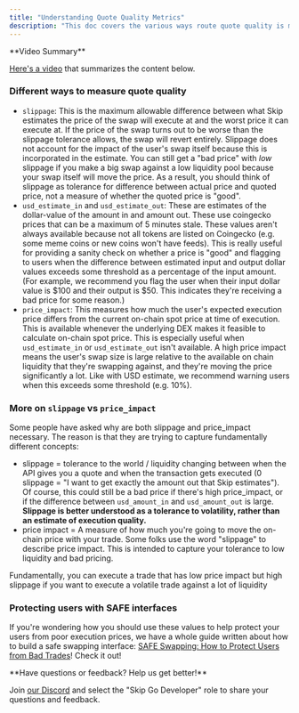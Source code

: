 ```yaml
---
title: "Understanding Quote Quality Metrics"
description: "This doc covers the various ways route quote quality is measured -- slippage, USD estimates of the amount in and out, and price impact"
---
```



<Info>
 **Video Summary**
 
 [Here's a video](https://www.loom.com/share/5293719872714557b03db41fb5ca590e) that summarizes the content below.
</Info>

### Different ways to measure quote quality

* `slippage`: This is the maximum allowable difference between what Skip estimates the price of the swap will execute at and the worst price it can execute at. If the price of the swap turns out to be worse than the slippage tolerance allows, the swap will revert entirely. Slippage does not account for the impact of the user's swap itself because this is incorporated in the estimate. You can still get a "bad price" with _low_ slippage if you make a big swap against a low liquidity pool because your swap itself will move the price. As a result, you should think of slippage as tolerance for difference between actual price and quoted price, not a measure of whether the quoted price is "good".
* `usd_estimate_in` and `usd_estimate_out`: These are estimates of the dollar-value of the amount in and amount out. These use coingecko prices that can be a maximum of 5 minutes stale. These values aren't always available because not all tokens are listed on Coingecko (e.g. some meme coins or new coins won't have feeds). This is really useful for providing a sanity check on whether a price is "good" and flagging to users when the difference between estimated input and output dollar values exceeds some threshold as a percentage of the input amount. (For example, we recommend you flag the user when their input dollar value is $100 and their output is $50\. This indicates they're receiving a bad price for some reason.)
* `price_impact`: This measures how much the user's expected execution price differs from the current on-chain spot price at time of execution. This is available whenever the underlying DEX makes it feasible to calculate on-chain spot price. This is especially useful when `usd_estimate_in` or `usd_estimate_out` isn't available. A high price impact means the user's swap size is large relative to the available on chain liquidity that they're swapping against, and they're moving the price significantly a lot. Like with USD estimate, we recommend warning users when this exceeds some threshold (e.g. 10%).

### More on `slippage` vs `price_impact`

Some people have asked why are both slippage and price\_impact necessary. The reason is that they are trying to capture fundamentally different concepts: 

* slippage = tolerance to the world / liquidity changing between when the API gives you a quote and when the transaction gets executed (0 slippage = "I want to get exactly the amount out that Skip estimates"). Of course, this could still be a bad price if there's high price\_impact, or if the difference between `usd_amount_in` and `usd_amount_out` is large. **Slippage is better understood as a tolerance to volatility, rather than an estimate of execution quality.**
* price impact = A measure of how much you're going to move the on-chain price with your trade. Some folks use the word "slippage" to describe price impact. This is intended to capture your tolerance to low liquidity and bad pricing.

Fundamentally, you can execute a trade that has low price impact but high slippage if you want to execute a volatile trade against a lot of liquidity

### Protecting users with SAFE interfaces

If you're wondering how you should use these values to help protect your users from poor execution prices, we have a whole guide written about how to build a safe swapping interface: [SAFE Swapping: How to Protect Users from Bad Trades](./safe-swapping-how-to-protect-users-from-harming-themselves)! Check it out!

<Info>
 **Have questions or feedback? Help us get better!**
 
 Join [our Discord](https://skip.build/discord) and select the "Skip Go Developer" role to share your questions and feedback.
</Info>